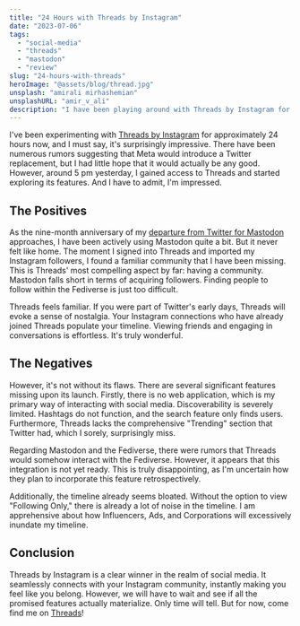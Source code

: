 ```yaml
---
title: "24 Hours with Threads by Instagram"
date: "2023-07-06"
tags:
  - "social-media"
  - "threads"
  - "mastodon"
  - "review"
slug: "24-hours-with-threads"
heroImage: "@assets/blog/thread.jpg"
unsplash: "amirali mirhashemian"
unsplashURL: "amir_v_ali"
description: "I have been playing around with Threads by Instagram for about 24 hours, it's surprisingly good."
---
```


I've been experimenting with [Threads by Instagram](https://www.threads.net/) for approximately 24 hours now, and I must say, it's surprisingly impressive.
There have been numerous rumors suggesting that Meta would introduce a Twitter replacement, but I had little hope that it would actually be any good.
However, around 5 pm yesterday, I gained access to Threads and started exploring its features.
And I have to admit, I'm impressed.

## The Positives

As the nine-month anniversary of my [departure from Twitter for Mastodon](/blog/leaving-twitter-for-mastodon/) approaches, I have been actively using Mastodon quite a bit.
But it never felt like home.
The moment I signed into Threads and imported my Instagram followers, I found a familiar community that I have been missing.
This is Threads' most compelling aspect by far: having a community.
Mastodon falls short in terms of acquiring followers.
Finding people to follow within the Fediverse is just too difficult.

Threads feels familiar.
If you were part of Twitter's early days, Threads will evoke a sense of nostalgia.
Your Instagram connections who have already joined Threads populate your timeline.
Viewing friends and engaging in conversations is effortless.
It's truly wonderful.

## The Negatives

However, it's not without its flaws.
There are several significant features missing upon its launch.
Firstly, there is no web application, which is my primary way of interacting with social media.
Discoverability is severely limited.
Hashtags do not function, and the search feature only finds users.
Furthermore, Threads lacks the comprehensive "Trending" section that Twitter had, which I sorely, surprisingly  miss.

Regarding Mastodon and the Fediverse, there were rumors that Threads would somehow interact with the Fediverse.
However, it appears that this integration is not yet ready.
This is truly disappointing, as I'm uncertain how they plan to incorporate this feature retrospectively.

Additionally, the timeline already seems bloated.
Without the option to view "Following Only," there is already a lot of noise in the timeline.
I am apprehensive about how Influencers, Ads, and Corporations will excessively inundate my timeline.

## Conclusion

Threads by Instagram is a clear winner in the realm of social media.
It seamlessly connects with your Instagram community, instantly making you feel like you belong.
However, we will have to wait and see if all the promised features actually materialize.
Only time will tell.
But for now, come find me on [Threads](https://threads.net/@joshfinnie)!
